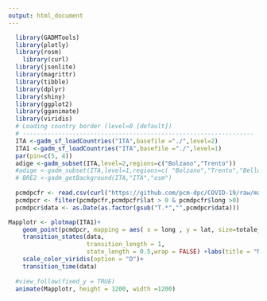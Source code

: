 ```yaml
---
output: html_document
---
```



```r
  library(GADMTools)
  library(plotly)
  library(rosm)
    library(curl)
  library(jsonlite)
  library(magrittr)
  library(tibble)
  library(dplyr)
  library(shiny)
  library(ggplot2)
  library(gganimate)
  library(viridis)
  # Loading country border (level=0 [default])
  # -----------------------------------------------------------------
  ITA <-gadm_sf_loadCountries("ITA",basefile ="./",level=2)
  ITA1 <-gadm_sf_loadCountries("ITA",basefile ="./",level=1)
  par(pin=c(5, 4))
  adige <-gadm_subset(ITA,level=2,regions=c("Bolzano","Trento"))
  #adige <-gadm_subset(ITA,level=1,regions=c( "Bolzano","Trento","Belluno"))
  # BRE2 <-gadm_getBackground(ITA,"ITA","osm")
  
  pcmdpcfr <- read.csv(curl("https://github.com/pcm-dpc/COVID-19/raw/master/dati-regioni/dpc-covid19-ita-regioni.csv"))
  pcmdpcr <- filter(pcmdpcfr,pcmdpcfr$lat > 0 & pcmdpcfr$long >0)
  pcmdpcr$data <- as.Date(as.factor(gsub("T.*","",pcmdpcr$data)))
```

```r
Mapplotr <- plotmap(ITA1)+
    geom_point(pcmdpcr, mapping = aes( x = long , y = lat, size=totale_casi, col = totale_casi, alpha=0.01))+scale_size(range = c(0, 20))+
    transition_states(data,
                      transition_length = 1,
                      state_length = 0.5,wrap = FALSE) +labs(title = "Made with R by Jürgen Mayr, Date:{frame_time}", x="Longitude",y="Latitude",colour="Casi totali") + theme(plot.title = element_text(size=20), legend.text = element_text( size = 20)) + theme(text = element_text(size = 20), legend.title = element_text( size=20))+ guides(fill = guide_colourbar(barwidth = 2, barheight = 30))+
    scale_color_viridis(option = "D")+
    transition_time(data)
  
  #view_follow(fixed_y = TRUE)
  animate(Mapplotr, height = 1200, width =1200)
  ```